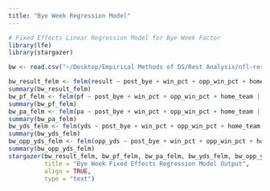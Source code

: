 ```yaml
---
title: "Bye Week Regression Model"
---
```

```r
# Fixed Effects Linear Regression Model for Bye Week Factor 
library(lfe)
library(stargazer)

bw <- read.csv("~/Desktop/Empirical Methods of DS/Rest Analysis/nfl-rest-scraper/bye_weeks/data/separated/bye_weeks_all.csv")

bw_result_felm <- felm(result ~ post_bye + win_pct + opp_win_pct + home_team | team + year, data=bw)
summary(bw_result_felm)
bw_pf_felm <- felm(pf ~ post_bye + win_pct + opp_win_pct + home_team | team + year, data=bw)
summary(bw_pf_felm)
bw_pa_felm <- felm(pa ~ post_bye + win_pct + opp_win_pct + home_team | team + year, data=bw)
summary(bw_pa_felm)
bw_yds_felm <- felm(yds ~ post_bye + win_pct + opp_win_pct + home_team | team + year, data=bw)
summary(bw_yds_felm)
bw_opp_yds_felm <- felm(opp_yds ~ post_bye + win_pct + opp_win_pct + home_team | team + year, data=bw)
summary(bw_opp_yds_felm)
stargazer(bw_result_felm, bw_pf_felm, bw_pa_felm, bw_yds_felm, bw_opp_yds_felm,
          title = "Bye Week Fixed Effects Regression Model Output",
          align = TRUE,
          type = "text")
```